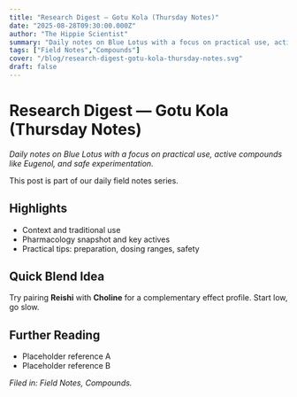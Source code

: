 ```yaml
---
title: "Research Digest — Gotu Kola (Thursday Notes)"
date: "2025-08-28T09:30:00.000Z"
author: "The Hippie Scientist"
summary: "Daily notes on Blue Lotus with a focus on practical use, active compounds like Eugenol, and safe experimentation."
tags: ["Field Notes","Compounds"]
cover: "/blog/research-digest-gotu-kola-thursday-notes.svg"
draft: false
---
```



# Research Digest — Gotu Kola (Thursday Notes)

_Daily notes on Blue Lotus with a focus on practical use, active compounds like Eugenol, and safe experimentation._

<Callout emoji="🌿">This post is part of our daily field notes series.</Callout>

## Highlights

- Context and traditional use
- Pharmacology snapshot and key actives
- Practical tips: preparation, dosing ranges, safety

## Quick Blend Idea

Try pairing **Reishi** with **Choline** for a complementary effect profile. Start low, go slow.

## Further Reading

- Placeholder reference A
- Placeholder reference B

*Filed in: Field Notes, Compounds.*
